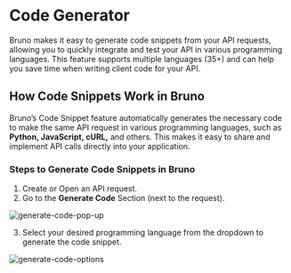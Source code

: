 # Code Generator

Bruno makes it easy to generate code snippets from your API requests, allowing you to quickly integrate and test your API in various programming languages. This feature supports multiple languages (35+) and can help you save time when writing client code for your API.

## How Code Snippets Work in Bruno

Bruno’s Code Snippet feature automatically generates the necessary code to make the same API request in various programming languages, such as **Python, JavaScript, cURL,** and others. This makes it easy to share and implement API calls directly into your application.

### Steps to Generate Code Snippets in Bruno

1. Create or Open an API request.
2. Go to the **Generate Code** Section (next to the request).

![generate-code-pop-up](/screenshots/send-request/rest/generate-code-pop-up.webp)

3. Select your desired programming language from the dropdown to generate the code snippet.

![generate-code-options](/screenshots/send-request/rest/generate-code-options.webp)
